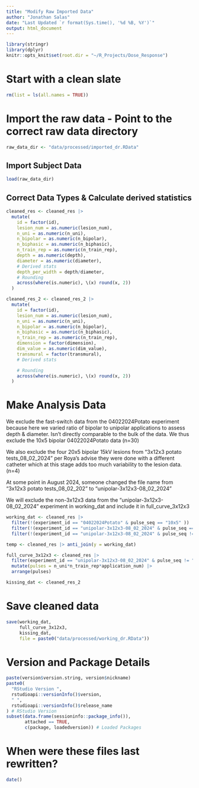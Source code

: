 ```yaml
---
title: "Modify Raw Imported Data"
author: "Jonathan Salas"
date: "Last Updated `r format(Sys.time(), '%d %B, %Y')`"
output: html_document
---
```


```r
library(stringr)
library(dplyr)
knitr::opts_knit$set(root.dir = "~/R_Projects/Dose_Response")
```

# Start with a clean slate

```r
rm(list = ls(all.names = TRUE))
```

# Import the raw data - Point to the correct raw data directory

```r
raw_data_dir <- "data/processed/imported_dr.RData"
```


## Import Subject Data
```r
load(raw_data_dir)
```

## Correct Data Types & Calculate derived statistics

```r
cleaned_res <- cleaned_res |>
  mutate(
    id = factor(id),
    lesion_num = as.numeric(lesion_num),
    n_uni = as.numeric(n_uni),
    n_bipolar = as.numeric(n_bipolar),
    n_biphasic = as.numeric(n_biphasic),
    n_train_rep = as.numeric(n_train_rep),
    depth = as.numeric(depth),
    diameter = as.numeric(diameter),
    # Derived stats
    depth_per_width = depth/diameter,
    # Rounding
    across(where(is.numeric), \(x) round(x, 2))
  ) 
```

```r
cleaned_res_2 <- cleaned_res_2 |>
  mutate(
    id = factor(id),
    lesion_num = as.numeric(lesion_num),
    n_uni = as.numeric(n_uni),
    n_bipolar = as.numeric(n_bipolar),
    n_biphasic = as.numeric(n_biphasic),
    n_train_rep = as.numeric(n_train_rep),
    dimension = factor(dimension),
    dim_value = as.numeric(dim_value),
    transmural = factor(transmural),
    # Derived stats

    # Rounding
    across(where(is.numeric), \(x) round(x, 2))
  ) 
```


# Make Analysis Data
 
We exclude the fast-switch data from the 04022024Potato experiment because here we varied ratio of bipolar to unipolar applications to assess depth & diameter. Isn't directly comparable to the bulk of the data. We thus exclude the 10x5 bipolar 04022024Potato data (n=30)

We also exclude the four 20x5 bipolar 15kV lesions from "3x12x3 potato tests_08_02_2024" per Roya's advise they were done with a different catheter which at this stage adds too much variability to the lesion data. (n=4)

At some point in August 2024, someone changed the file name from "3x12x3 potato tests_08_02_202" to "unipolar-3x12x3-08_02_2024"

We will exclude the non-3x12x3 data from the "unipolar-3x12x3-08_02_2024" experiment in  working_dat and include it in full_curve_3x12x3


```r
working_dat <- cleaned_res |>
  filter(!(experiment_id == "04022024Potato" & pulse_seq == "10x5" )) |> 
  filter(!(experiment_id == "unipolar-3x12x3-08_02_2024" & pulse_seq == "20x5")) |>
  filter(!(experiment_id == "unipolar-3x12x3-08_02_2024" & pulse_seq != "3x12x3"))
```

```r
temp <- cleaned_res |> anti_join(y = working_dat)
```

```r
full_curve_3x12x3 <- cleaned_res |>
  filter(experiment_id == "unipolar-3x12x3-08_02_2024" & pulse_seq != "20x5") |>
  mutate(pulses = n_uni*n_train_rep*application_num) |>
  arrange(pulses)
```

```r
kissing_dat <- cleaned_res_2 
```

# Save cleaned data

```r
save(working_dat, 
     full_curve_3x12x3,
     kissing_dat,
     file = paste0("data/processed/working_dr.RData"))
```

# Version and Package Details

```r
paste(version$version.string, version$nickname)
paste0(
  "RStudio Version ",
  rstudioapi::versionInfo()$version,
  " ",
  rstudioapi::versionInfo()$release_name
) # RStudio Version
subset(data.frame(sessioninfo::package_info()),
       attached == TRUE,
       c(package, loadedversion)) # Loaded Packages
```

# When were these files last rewritten?

```r
date()
```